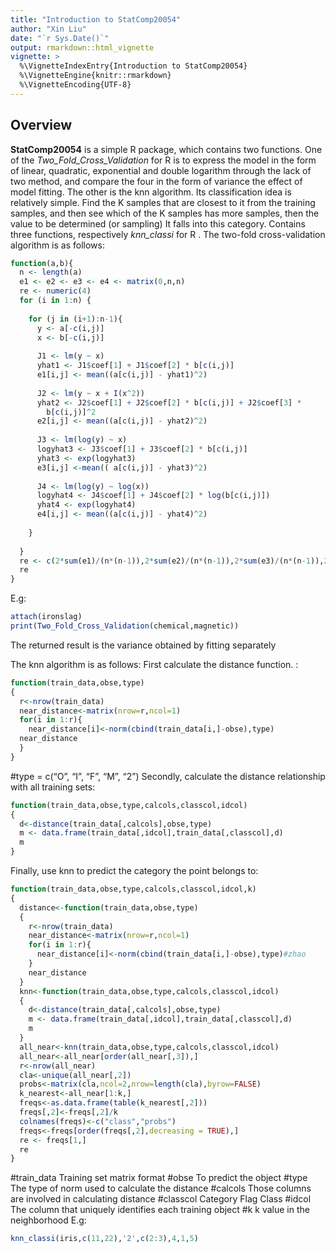 ```yaml
---
title: "Introduction to StatComp20054"
author: "Xin Liu"
date: "`r Sys.Date()`"
output: rmarkdown::html_vignette
vignette: >
  %\VignetteIndexEntry{Introduction to StatComp20054}
  %\VignetteEngine{knitr::rmarkdown}
  %\VignetteEncoding{UTF-8}
---
```


## Overview

__StatComp20054__ is a simple R package, which contains two functions. One of the _Two_Fold_Cross_Validation_ for R is to express the model in the form of linear, quadratic, exponential and double logarithm through the lack of two method, and compare the four in the form of variance the effect of model fitting. The other is the knn algorithm. Its classification idea is relatively simple. Find the K samples that are closest to it from the training samples, and then see which of the K samples has more samples, then the value to be determined (or sampling) It falls into this category. Contains three functions, respectively _knn_classi_ for R .
The two-fold cross-validation algorithm is as follows:

```r
function(a,b){
  n <- length(a)
  e1 <- e2 <- e3 <- e4 <- matrix(0,n,n)
  re <- numeric(4)
  for (i in 1:n) {
    
    for (j in (i+1):n-1){
      y <- a[-c(i,j)]
      x <- b[-c(i,j)]
      
      J1 <- lm(y ~ x)
      yhat1 <- J1$coef[1] + J1$coef[2] * b[c(i,j)]
      e1[i,j] <- mean((a[c(i,j)] - yhat1)^2)
      
      J2 <- lm(y ~ x + I(x^2))
      yhat2 <- J2$coef[1] + J2$coef[2] * b[c(i,j)] + J2$coef[3] *
        b[c(i,j)]^2
      e2[i,j] <- mean((a[c(i,j)] - yhat2)^2)
      
      J3 <- lm(log(y) ~ x)
      logyhat3 <- J3$coef[1] + J3$coef[2] * b[c(i,j)]
      yhat3 <- exp(logyhat3)
      e3[i,j] <-mean(( a[c(i,j)] - yhat3)^2)
      
      J4 <- lm(log(y) ~ log(x))
      logyhat4 <- J4$coef[1] + J4$coef[2] * log(b[c(i,j)])
      yhat4 <- exp(logyhat4)
      e4[i,j] <- mean((a[c(i,j)] - yhat4)^2)
      
    }
    
  }
  re <- c(2*sum(e1)/(n*(n-1)),2*sum(e2)/(n*(n-1)),2*sum(e3)/(n*(n-1)),2*sum(e4)/(n*(n-1)))
  re
}
```


E.g:
```r
attach(ironslag)
print(Two_Fold_Cross_Validation(chemical,magnetic))
```

The returned result is the variance obtained by fitting separately

The knn algorithm is as follows:
First calculate the distance function. :

```r
function(train_data,obse,type)
{
  r<-nrow(train_data)
  near_distance<-matrix(nrow=r,ncol=1)
  for(i in 1:r){
    near_distance[i]<-norm(cbind(train_data[i,]-obse),type)
  near_distance
  }
}
```

#type = c("O", "I", "F", "M", "2")
Secondly, calculate the distance relationship with all training sets:

```r
function(train_data,obse,type,calcols,classcol,idcol)
{
  d<-distance(train_data[,calcols],obse,type)
  m <- data.frame(train_data[,idcol],train_data[,classcol],d)
  m
}
```
Finally, use knn to predict the category the point belongs to:
```r
function(train_data,obse,type,calcols,classcol,idcol,k)
{
  distance<-function(train_data,obse,type)
  {
    r<-nrow(train_data)
    near_distance<-matrix(nrow=r,ncol=1)
    for(i in 1:r){
      near_distance[i]<-norm(cbind(train_data[i,]-obse),type)#zhao		
    }
    near_distance
  }
  knn<-function(train_data,obse,type,calcols,classcol,idcol)
  {
    d<-distance(train_data[,calcols],obse,type)
    m <- data.frame(train_data[,idcol],train_data[,classcol],d)
    m
  }
  all_near<-knn(train_data,obse,type,calcols,classcol,idcol)
  all_near<-all_near[order(all_near[,3]),]
  r<-nrow(all_near)
  cla<-unique(all_near[,2])
  probs<-matrix(cla,ncol=2,nrow=length(cla),byrow=FALSE)
  k_nearest<-all_near[1:k,]
  freqs<-as.data.frame(table(k_nearest[,2]))
  freqs[,2]<-freqs[,2]/k
  colnames(freqs)<-c("class","probs")
  freqs<-freqs[order(freqs[,2],decreasing = TRUE),]
  re <- freqs[1,]
  re
}
```
#train_data Training set matrix format
#obse To predict the object
#type The type of norm used to calculate the distance
#calcols Those columns are involved in calculating distance
#classcol Category Flag Class
#idcol The column that uniquely identifies each training object
#k k value in the neighborhood
E.g:
```r
knn_classi(iris,c(11,22),'2',c(2:3),4,1,5)
```